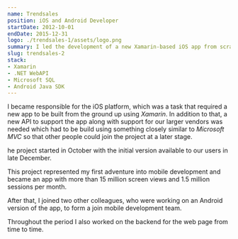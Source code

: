 ```yaml
---
name: Trendsales
position: iOS and Android Developer
startDate: 2012-10-01
endDate: 2015-12-31
logo: ./trendsales-1/assets/logo.png
summary: I led the development of a new Xamarin-based iOS app from scratch at Trendsales, including a supporting API and backend work, culminating in a successful app with over 15 million screen views and 1.5 million sessions per month, and later joined a team to expand into Android development.
slug: trendsales-2
stack:
- Xamarin
- .NET WebAPI
- Microsoft SQL
- Android Java SDK
---
```


I became responsible for the iOS platform, which was a task that required a new app to be built from the ground up using _Xamarin_. In addition to that, a new API to support the app along with support for our larger vendors was needed which had to be build using something closely similar to _Microsoft MVC_ so that other people could join the project at a later stage.

he project started in October with the initial version available to our users in late December.

This project represented my first adventure into mobile development and became an app with more than 15 million screen views and 1.5 million sessions per month.

After that, I joined two other colleagues, who were working on an Android version of the app, to form a join mobile development team.

Throughout the period I also worked on the backend for the web page from time to time.
